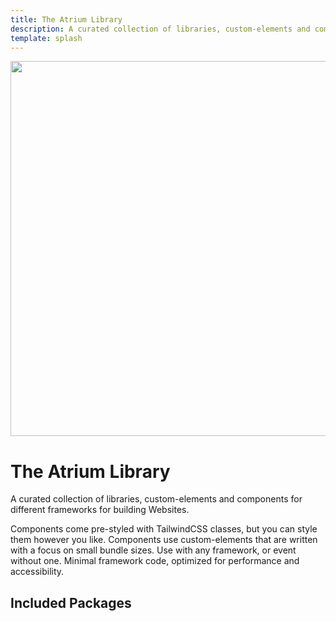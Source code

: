 ```yaml
---
title: The Atrium Library
description: A curated collection of libraries, custom-elements and components for different frameworks for building Websites.
template: splash
---
```



<div className="flex flex-col md:flex-row items-center gap-module-2xl mb-module-4xl move-in">
  <div>
    <img width="600" src="../../../assets/atrium-light.png" />
  </div>

  <div className="pb-module-4xl">
    <h1 className="typo-title-1 pb-module-l">The Atrium Library</h1>
    <p>
      A curated collection of libraries, custom-elements and components for different frameworks for building Websites.
    </p>
  </div>
</div>

<div className="fade-in">

  <CardGrid>
    <Card title="Not opinionated about styling" icon="star">
      Components come pre-styled with TailwindCSS classes, but you can style them however you like.
    </Card>
    <Card title="Ship less JavaScript" icon="star">
      Components use custom-elements that are written with a focus on small bundle sizes.
    </Card>
    <Card title="Protable and easy to use" icon="star">
      Use with any framework, or event without one.
    </Card>
    <Card title="Performant and accessible" icon="star">
      Minimal framework code, optimized for performance and accessibility.
    </Card>
  </CardGrid>

</div>

<div class="pt-12"/>

## Included Packages

<div class="py-12">
  <CardGrid>
    <LinkCard
      title="@sv/components"
      description="This package contains all component templates and the cli for use."
      href="/atrium/packages/components/"
    />
    <LinkCard
      title="@sv/elements"
      description="A library of reusable and high quality custom-elements."
      href="/atrium/packages/elements/"
    />
  </CardGrid>
</div>

<div class="pt-12"/>
